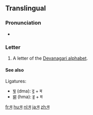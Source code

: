 {{Devanagari character info|hex=092E|name=DEVANAGARI LETTER MA|image=[[File:Deva-ma.png|100px]]}}
{{also|स|भ|ম}}
==Translingual==

===Pronunciation===
* {{IPA|/mə/|lang=mul}}

===Letter===
{{mul-Deva|ma}}

# A letter of the [[Devanagari alphabet]].

====See also====
Ligatures:
* [[द्म]] (dma): [[द]] + म
* [[ह्म]] (hma): [[ह]] + म

[[fr:म]]
[[hu:म]]
[[nl:म]]
[[ja:म]]
[[zh:म]]